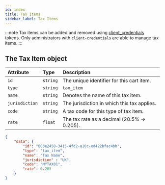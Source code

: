 ```yaml
---
id: index
title: Tax Items
sidebar_label: Tax Items
---
```


:::note
Tax items can be added and removed using [client_credentials](../../../../basics/authentication/client-credential-token.md) tokens. Only administrators with `client-credentials` are able to manage tax items.
:::

## The Tax Item object

<!--DOCUSAURUS_CODE_TABS-->

<!--Attributes-->

| Attribute | Type | Description |
| :--- | :--- | :--- |
| `id` | `string` | The unique identifier for this cart item. |
| `type` | `string` | `tax_item` |
| `name` | `string` | Denotes the name of this tax item. |
| `jurisdiction` | `string` | The jurisdiction in which this tax applies. |
| `code` | `string` | A tax code for this type of tax item. |
| `rate` | `float` | The tax rate as a decimal (20.5% -> 0.205). |

<!--Sample Response-->

```json
{
    "data": {
        "id": "003e2458-3415-4fd2-a10c-ed422bfac4bb",
        "type": "tax_item",
        "name": "Tax Name",
        "jurisdiction" : "UK",
        "code": "MYTAX01",
        "rate": 0.205
    }
}
```

<!--END_DOCUSAURUS_CODE_TABS-->
